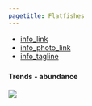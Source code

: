 ```yaml
---
pagetitle: Flatfishes
---
```


- [info_link](https://olympiccoast.noaa.gov/living/marinelife/fish/fish.html)
- [info_photo_link](https://olympiccoast.noaa.gov/library/pixpages/librarypixpg_flounder.html)
- [info_tagline](Flatfish are exactly what they sound like: fish with thin, oval or diamond-shaped bodies that lie flat on the seafloor. They are important predators of small seafloor invertebrates, and are prey for sharks and marine mammals...and many are caught by humans as well.)



### {.tabset}

#### Trends - abundance

![](figures/Appendix S.LR.13.3 - CPUE for flatfish 2003-2018 in OCNMS.jpg)
